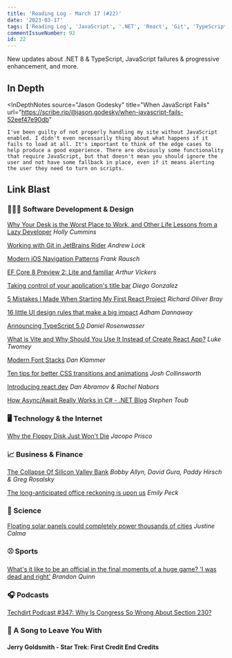 ```yaml
---
title: 'Reading Log - March 17 (#22)'
date: '2023-03-17'
tags: ['Reading Log', 'JavaScript', '.NET', 'React', 'Git', 'TypeScript', 'Sports Officiating', 'Sports']
commentIssueNumber: 92
id: 22
---
```



New updates about .NET 8 & TypeScript, JavaScript failures & progressive enhancement, and more.

## In Depth

<InDepthNotes
    source="Jason Godesky"
    title="When JavaScript Fails"
    url="https://scribe.rip/@jason.godesky/when-javascript-fails-52eef47e90db"
>
    I've been guilty of not properly handling my site without JavaScript enabled. I didn't even necessarily thing about what happens if it fails to load at all. It's important to think of the edge cases to help produce a good experience. There are obviously some functionality that require JavaScript, but that doesn't mean you should ignore the user and not have some fallback in place, even if it means alerting the user they need to turn on scripts.
</InDepthNotes>

## Link Blast

### 👨🏼‍💻 Software Development & Design

[Why Your Desk is the Worst Place to Work, and Other Life Lessons from a Lazy Developer](https://blog.container-solutions.com/why-your-desk-is-the-worst-place-to-work-and-other-life-lessons-from-a-lazy-developer) *Holly Cummins*

[Working with Git in JetBrains Rider](https://andrewlock.net/working-with-git-in-jetbrains-rider/) *Andrew Lock*

[Modern iOS Navigation Patterns](https://frankrausch.com/ios-navigation) *Frank Rausch*

[EF Core 8 Preview 2: Lite and familiar](https://devblogs.microsoft.com/dotnet/announcing-ef8-preview-2/) *Arthur Vickers*

[Taking control of your application's title bar](https://blogs.windows.com/msedgedev/2023/03/14/taking-control-of-your-applications-title-bar/) *Diego Gonzalez*

[5 Mistakes I Made When Starting My First React Project](https://css-tricks.com/5-mistakes-starting-react/) *Richard Oliver Bray*

[16 little UI design rules that make a big impact](https://www.adhamdannaway.com/blog/ui-design/16-ui-design-rules) *Adham Dannaway*

[Announcing TypeScript 5.0](https://devblogs.microsoft.com/typescript/announcing-typescript-5-0/) *Daniel Rosenwasser*

[What is Vite and Why Should You Use It Instead of Create React App?](https://luketheweb.dev/blog/what-is-vite-and-why-should-you-use-it-instead-of-create-react-app) *Luke Twomey*

[Modern Font Stacks](https://modernfontstacks.com/) *Dan Klammer*

[Ten tips for better CSS transitions and animations](https://joshcollinsworth.com/blog/great-transitions) *Josh Collinsworth*

[Introducing react.dev](https://react.dev/blog/2023/03/16/introducing-react-dev) *Dan Abramov & Rachel Nabors*

[How Async/Await Really Works in C# - .NET Blog](https://devblogs.microsoft.com/dotnet/how-async-await-really-works/) *Stephen Toub*

### 🖥 Technology & the Internet

[Why the Floppy Disk Just Won't Die](https://www.wired.com/story/why-the-floppy-disk-just-wont-die/) *Jacopo Prisco*

### 📈 Business & Finance

[The Collapse Of Silicon Valley Bank](https://www.npr.org/sections/money/2023/03/14/1163200179/the-collapse-of-silicon-valley-bank) *Bobby Allyn, David Gura, Paddy Hirsch & Greg Rosalsky*

[The long-anticipated office reckoning is upon us](https://www.axios.com/2023/03/16/the-long-anticipated-office-reckoning-is-upon-us) *Emily Peck*

### 🔬 Science

[Floating solar panels could completely power thousands of cities](https://www.theverge.com/2023/3/14/23639474/floating-solar-panels-power-cities-renewable-energy) *Justine Calma*

### ⚾ Sports

[What's it like to be an official in the final moments of a huge game? 'I was dead and right'](https://theathletic.com/4257621/2023/03/14/officiating-ncaa-tournament-super-bowl-big-moments/) *Brandon Quinn*

### 🎧 Podcasts

[Techdirt Podcast #347: Why Is Congress So Wrong About Section 230?](https://www.techdirt.com/2023/03/15/techdirt-podcast-episode-347-why-is-congress-so-wrong-about-section-230/)

### 🎵 A Song to Leave You With

#### Jerry Goldsmith - Star Trek: First Credit End Credits

<YouTubeEmbed
    id="q1H_OwK9r5s"
    title="Jerry Goldsmith - Star Trek: First Credit End Credits"
/>
